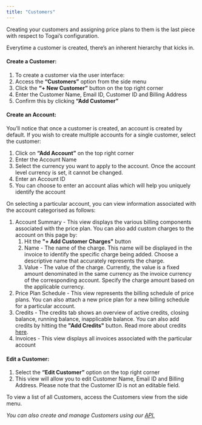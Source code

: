 ```yaml
---
title: "Customers"
---
```


Creating your customers and assigning price plans to them is the last piece with respect to Togai’s configuration.

Everytime a customer is created, there’s an inherent hierarchy that kicks in.

#### Create a Customer:

1. To create a customer via the user interface:
2. Access the **“Customers”** option from the side menu
3. Click the **“+ New Customer”** button on the top right corner
4. Enter the Customer Name, Email ID, Customer ID and Billing Address
5. Confirm this by clicking **“Add Customer”**

#### Create an Account:

You’ll notice that once a customer is created, an account is created by default. If you wish to create multiple accounts for a single customer, select the customer:

1. Click on **“Add Account”** on the top right corner
2. Enter the Account Name
3. Select the currency you want to apply to the account. Once the account level currency is set, it cannot be changed.
4. Enter an Account ID
5. You can choose to enter an account alias which will help you uniquely identify the account

On selecting a particular account, you can view information associated with the account categorised as follows:

1. Account Summary - This view displays the various billing components associated with the price plan. You can also add custom charges to the account on this page by:  
   1. Hit the **"+ Add Customer Charges"** button  
   2. Name - The name of the charge. This name will be displayed in the invoice to identify the specific charge being added. Choose a descriptive name that accurately represents the charge.  
   3. Value - The value of the charge. Currently, the value is a fixed amount denominated in the same currency as the invoice currency of the corresponding account. Specify the charge amount based on the applicable currency.
2. Price Plan Schedule - This view represents the billing schedule of price plans. You can also attach a new price plan for a new billing schedule for a particular account.
3. Credits - The credits tab shows an overview of active credits, closing balance, running balance, inapplicable balance. You can also add credits by hitting the **"Add Credits"** button. Read more about credits [here](/docs/credits).
4. Invoices - This view displays all invoices associated with the particular account

#### Edit a Customer:

1. Select the **“Edit Customer”** option on the top right corner
2. This view will allow you to edit Customer Name, Email ID and Billing Address. Please note that the Customer ID is not an editable field.

To view a list of all Customers, access the Customers view from the side menu. 

_You can also create and manage Customers using our [API.](/api-reference/customers/create-a-customer)_